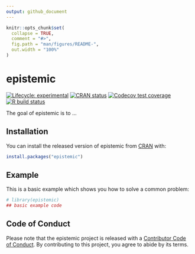 ```yaml
---
output: github_document
---
```


<!-- README.md is generated from README.Rmd. Please edit that file -->

```r
knitr::opts_chunk$set(
  collapse = TRUE,
  comment = "#>",
  fig.path = "man/figures/README-",
  out.width = "100%"
)
```

# epistemic

<!-- badges: start -->
[![Lifecycle: experimental](https://img.shields.io/badge/lifecycle-experimental-orange.svg)](https://www.tidyverse.org/lifecycle/#experimental)
[![CRAN status](https://www.r-pkg.org/badges/version/epistemic)](https://CRAN.R-project.org/package=epistemic)
[![Codecov test coverage](https://codecov.io/gh/jesse-smith/epistemic/branch/master/graph/badge.svg)](https://codecov.io/gh/jesse-smith/epistemic?branch=master)
[![R build status](https://github.com/jesse-smith/epistemic/workflows/R-CMD-check/badge.svg)](https://github.com/jesse-smith/epistemic/actions)
<!-- badges: end -->

The goal of epistemic is to ...

## Installation

You can install the released version of epistemic from [CRAN](https://CRAN.R-project.org) with:

``` r
install.packages("epistemic")
```

## Example

This is a basic example which shows you how to solve a common problem:

```r
# library(epistemic)
## basic example code
```

## Code of Conduct
  
  Please note that the epistemic project is released with a [Contributor Code of Conduct](https://contributor-covenant.org/version/2/0/CODE_OF_CONDUCT.html). By contributing to this project, you agree to abide by its terms.
